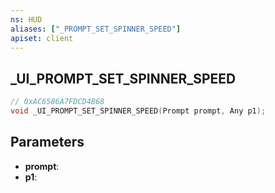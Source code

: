 ```yaml
---
ns: HUD
aliases: ["_PROMPT_SET_SPINNER_SPEED"]
apiset: client
---
```

## _UI_PROMPT_SET_SPINNER_SPEED

```c
// 0xAC6586A7FDCD4B68
void _UI_PROMPT_SET_SPINNER_SPEED(Prompt prompt, Any p1);
```


## Parameters
* **prompt**:
* **p1**: